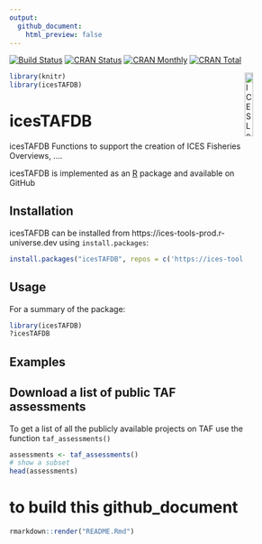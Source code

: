 ```yaml
---
output:
  github_document:
    html_preview: false
---
```


[![Build Status](https://travis-ci.org/ices-tools-prod/icesTAFDB.svg?branch=devel)](https://travis-ci.org/ices-tools-prod/icesTAFDB)
[![CRAN Status](http://r-pkg.org/badges/version/icesTAFDB)](https://cran.r-project.org/package=icesTAFDB)
[![CRAN Monthly](http://cranlogs.r-pkg.org/badges/icesTAFDB)](https://cran.r-project.org/package=icesTAFDB)
[![CRAN Total](http://cranlogs.r-pkg.org/badges/grand-total/icesTAFDB)](https://cran.r-project.org/package=icesTAFDB)

[<img align="right" alt="ICES Logo" width="17%" height="17%" src="http://ices.dk/_layouts/15/1033/images/icesimg/iceslogo.png">](http://ices.dk)

```r
library(knitr)
library(icesTAFDB)
```

icesTAFDB
=======

icesTAFDB Functions to support the creation of ICES Fisheries Overviews, ....

icesTAFDB is implemented as an [R](https://www.r-project.org) package 
<!-- and available on [CRAN](https://cran.r-project.org/package=icesTAFDB). -->
and available on GitHub 

Installation
------------

icesTAFDB can be installed from https://ices-tools-prod.r-universe.dev using 
`install.packages`:

```R
install.packages("icesTAFDB", repos = c('https://ices-tools-prod.r-universe.dev', 'https://cloud.r-project.org'))
```

Usage
-----

For a summary of the package:

```R
library(icesTAFDB)
?icesTAFDB
```

Examples
--------

## Download a list of public TAF assessments

To get a list of all the publicly available projects on TAF use the
function `taf_assessments()`

```r
assessments <- taf_assessments()
# show a subset
head(assessments)
```

# to build this github_document
```r
rmarkdown::render("README.Rmd")
```
